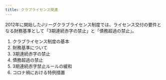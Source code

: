 ```yaml
---
title: クラブライセンス関連
---
```


2012年に開始したJリーグクラブライセンス制度では、ライセンス交付の要件となる財務基準として「3期連続赤字の禁止」と「債務超過の禁止」。

1. クラブライセンス制度の基本
2. 財務基準について
3. 3期連続赤字の禁止
4. 債務超過の禁止
5. 3期連続赤字禁止ルールの緩和
6. コロナ禍における特例措置
